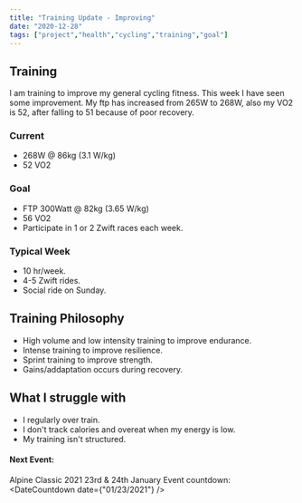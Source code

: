 ```yaml
---
title: "Training Update - Improving"
date: "2020-12-28"
tags: ["project","health","cycling","training","goal"]
---
```


## Training
I am training to improve my general cycling fitness. This week I have seen some improvement. My ftp has increased from 265W to 268W, also my VO2 is 52, after falling to 51 because of poor recovery. 

### Current
 - 268W @ 86kg (3.1 W/kg)
 - 52 VO2
 
### Goal
- FTP 300Watt @ 82kg (3.65 W/kg)
- 56 VO2
- Participate in 1 or 2 Zwift races each week.

### Typical Week
- 10 hr/week.
- 4-5 Zwift rides.
- Social ride on Sunday.

## Training Philosophy
- High volume and low intensity training to improve endurance.
- Intense training to improve resilience.
- Sprint training to improve strength.
- Gains/addaptation occurs during recovery.

## What I struggle with
- I regularly over train.
- I don't track calories and overeat when my energy is low.
- My training isn't structured.


#### Next Event:
Alpine Classic 2021 23rd & 24th January
Event countdown: <DateCountdown date={"01/23/2021"} />
